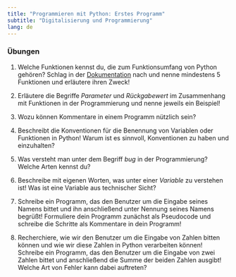 ```yaml
---
title: "Programmieren mit Python: Erstes Programm"
subtitle: "Digitalisierung und Programmierung"
lang: de
---
```


### Übungen

1.  Welche Funktionen kennst du, die zum Funktionsumfang von Python gehören? Schlag in der [Dokumentation](https://docs.python.org/3/) nach und nenne mindestens 5 Funktionen und erläutere ihren Zweck!

2.  Erläutere die Begriffe *Parameter* und *Rückgabewert* im Zusammenhang mit Funktionen in der Programmierung und nenne jeweils ein Beispiel!


3.  Wozu können Kommentare in einem Programm nützlich sein?

4.  Beschreibt die Konventionen für die Benennung von Variablen oder Funktionen in Python! Warum ist es sinnvoll, Konventionen zu haben und einzuhalten?

5. Was versteht man unter dem Begriff *bug* in der Programmierung? Welche Arten kennst du?

6. Beschreibe mit eigenen Worten, was unter einer *Variable* zu verstehen ist! Was ist eine Variable aus technischer Sicht?

7. Schreibe ein Programm, das den Benutzer um die Eingabe seines Namens bittet und ihn anschließend unter Nennung seines Namens begrüßt! Formuliere dein Programm zunächst als Pseudocode und schreibe die Schritte als Kommentare in dein Programm!

8. Recherchiere, wie wir den Benutzer um die Eingabe von Zahlen bitten können und wie wir diese Zahlen in Python verarbeiten können! Schreibe ein Programm, das den Benutzer um die Eingabe von zwei Zahlen bittet und anschließend die Summe der beiden Zahlen ausgibt! Welche Art von Fehler kann dabei auftreten?

